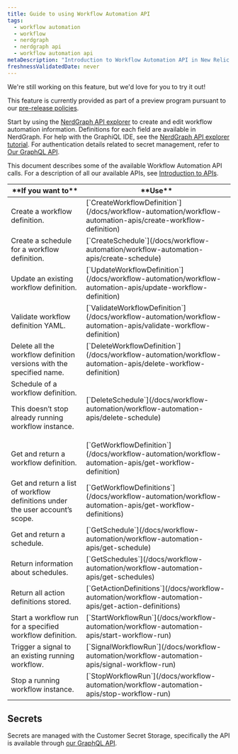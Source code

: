 ```yaml
---
title: Guide to using Workflow Automation API
tags:
  - workflow automation
  - workflow
  - nerdgraph
  - nerdgraph api
  - workflow automation api
metaDescription: "Introduction to Workflow Automation API in New Relic."
freshnessValidatedDate: never
---
```


<Callout title="preview">
  We're still working on this feature, but we'd love for you to try it out!

  This feature is currently provided as part of a preview program pursuant to our [pre-release policies](/docs/licenses/license-information/referenced-policies/new-relic-pre-release-policy).
</Callout>

Start by using the [NerdGraph API explorer](https://one.newrelic.com/nerdgraph-graphiql?state=c8579e50-f154-fec6-22b8-f9fdcfc1990a) to create and edit workflow automation information. Definitions for each field are available in NerdGraph. For help with the GraphiQL IDE, see the [NerdGraph API explorer tutorial](/docs.newrelic.com/docs/apis/nerdgraph/get-started/nerdgraph-explorer). For authentication details related to secret management, refer to [Our GraphQL API](/docs.newrelic.com/docs/apis/nerdgraph/get-started/introduction-new-relic-nerdgraph).

This document describes some of the available Workflow Automation API calls. For a description of all our available APIs, see [Introduction to APIs](/docs/apis/intro-apis/introduction-new-relic-apis).

<table>
    <thead>
        <tr>
            <th style={{ width: "500px" }}>
            **If you want to**
            </th>
            <th style={{ width: "250px" }}>
            **Use**
            </th>
        </tr>
    </thead>
    <tbody>
        <tr>
            <td>
            Create a workflow definition.
            </td>
            <td>
            [`CreateWorkflowDefinition`](/docs/workflow-automation/workflow-automation-apis/create-workflow-definition)
            </td>
        </tr>
        <tr>
            <td>
            Create a schedule for a workflow definition.
            </td>
            <td>
            [`CreateSchedule`](/docs/workflow-automation/workflow-automation-apis/create-schedule)
            </td>
        </tr>
        <tr>
            <td>
            Update an existing workflow definition.
            </td>
            <td>
            [`UpdateWorkflowDefinition`](/docs/workflow-automation/workflow-automation-apis/update-workflow-definition)
            </td>
        </tr>
        <tr>
            <td>
            Validate workflow definition YAML.
            </td>
            <td>
            [`ValidateWorkflowDefinition`](/docs/workflow-automation/workflow-automation-apis/validate-workflow-definition)
            </td>
        </tr>
        <tr>
            <td>
            Delete all the workflow definition versions with the specified name.
            </td>
            <td>
            [`DeleteWorkflowDefinition`](/docs/workflow-automation/workflow-automation-apis/delete-workflow-definition)
            </td>
        </tr>
        <tr>
            <td>
            Schedule of a workflow definition.
            <p>
            <Callout variant="important">
              This doesn’t stop already running workflow instance.
            </Callout>
            </p>
            </td>
            <td>
            [`DeleteSchedule`](/docs/workflow-automation/workflow-automation-apis/delete-schedule)
            </td>
        </tr>
        <tr>
            <td>
            Get and return a workflow definition.
            </td>
            <td>
            [`GetWorkflowDefinition`](/docs/workflow-automation/workflow-automation-apis/get-workflow-definition)
            </td>
        </tr>
        <tr>
            <td>
            Get and return a list of workflow definitions under the user account’s scope.
            </td>
            <td>
            [`GetWorkflowDefinitions`](/docs/workflow-automation/workflow-automation-apis/get-workflow-definitions)
            </td>
        </tr>
        <tr>
            <td>
            Get and return a schedule.
            </td>
            <td>
            [`GetSchedule`](/docs/workflow-automation/workflow-automation-apis/get-schedule)
            </td>
        </tr>
        <tr>
            <td>
            Return information about schedules.
            </td>
            <td>
            [`GetSchedules`](/docs/workflow-automation/workflow-automation-apis/get-schedules)
            </td>
        </tr>
        <tr>
            <td>
            Return all action definitions stored.
            </td>
            <td>
            [`GetActionDefinitions`](/docs/workflow-automation/workflow-automation-apis/get-action-definitions)
            </td>
        </tr>
        <tr>
            <td>
            Start a workflow run for a specified workflow definition.
            </td>
            <td>
            [`StartWorkflowRun`](/docs/workflow-automation/workflow-automation-apis/start-workflow-run)
            </td>
        </tr>
        <tr>
            <td>
            Trigger a signal to an existing running workflow.
            </td>
            <td>
            [`SignalWorkflowRun`](/docs/workflow-automation/workflow-automation-apis/signal-workflow-run)
            </td>
        </tr>
        <tr>
            <td>
            Stop a running workflow instance.
            </td>
            <td>
            [`StopWorkflowRun`](/docs/workflow-automation/workflow-automation-apis/stop-workflow-run)
            </td>
        </tr>
    </tbody>
</table>

## Secrets

Secrets are managed with the Customer Secret Storage, specifically the API is available through [our GraphQL API](/docs/apis/nerdgraph/get-started/introduction-new-relic-nerdgraph).

